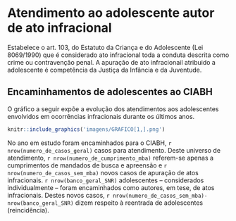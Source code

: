 # Atendimento ao adolescente autor de ato infracional

Estabelece o art. 103, do Estatuto da Criança e do Adolescente (Lei 8069/1990) que é considerado ato infracional toda a conduta descrita como crime ou contravenção penal. A apuração de ato infracionail atribuido a adolescente é competência da Justiça da Infância e da Juventude.

## Encaminhamentos de adolescentes ao CIABH

O gráfico a seguir expõe a evolução dos atendimentos aos adolescentes envolvidos em ocorrências infracionais durante os últimos anos.

\leavevmode
\newline

```r
knitr::include_graphics('imagens/GRAFICO[1,].png')
```

\leavevmode
\newline

No ano em estudo foram encaminhados para o CIABH, `r nrow(numero_de_casos_geral)` casos para atendimento. Deste universo de atendimento, `r nrow(numero_de_cumprimento_mba)` referem-se apenas a cumprimentos de mandados de busca e apreensão e `r nrow(numero_de_casos_sem_mba)` novos casos de apuração de atos infracionais. `r nrow(banco_geral_SNR)` adolescentes – considerados individualmente – foram encaminhados como autores, em tese, de atos infracionais. Destes novos casos, `r nrow(numero_de_casos_sem_mba)-nrow(banco_geral_SNR)` dizem respeito à reentrada de adolescentes (reincidência).

\newpage
